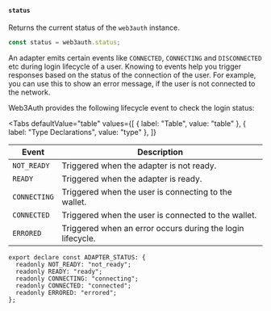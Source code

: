 
#### `status`

Returns the current status of the `web3auth` instance.

```javascript
const status = web3auth.status;
```

An adapter emits certain events like `CONNECTED`, `CONNECTING` and `DISCONNECTED` etc during login
lifecycle of a user. Knowing to events help you trigger responses based on the status of the
connection of the user. For example, you can use this to show an error message, if the user is not
connected to the network.

Web3Auth provides the following lifecycle event to check the login status:

<Tabs
  defaultValue="table"
  values={[
    { label: "Table", value: "table" },
    { label: "Type Declarations", value: "type" },
  ]}
>

<TabItem value="table">

| Event        | Description                                                |
| ------------ | ---------------------------------------------------------- |
| `NOT_READY`  | Triggered when the adapter is not ready.                   |
| `READY`      | Triggered when the adapter is ready.                       |
| `CONNECTING` | Triggered when the user is connecting to the wallet.       |
| `CONNECTED`  | Triggered when the user is connected to the wallet.        |
| `ERRORED`    | Triggered when an error occurs during the login lifecycle. |

</TabItem>

<TabItem value="type">

```tsx
export declare const ADAPTER_STATUS: {
  readonly NOT_READY: "not_ready";
  readonly READY: "ready";
  readonly CONNECTING: "connecting";
  readonly CONNECTED: "connected";
  readonly ERRORED: "errored";
};
```

</TabItem>

</Tabs>
